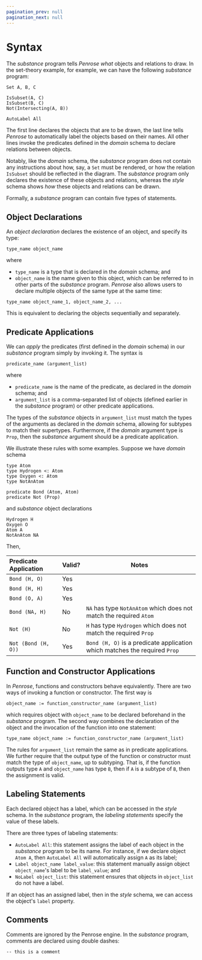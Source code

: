 ```yaml
---
pagination_prev: null
pagination_next: null
---
```


# Syntax

The _substance_ program tells _Penrose_ _what_ objects and relations to draw. In the set-theory example, for example, we can have the following _substance_ program:

```
Set A, B, C

IsSubset(A, C)
IsSubset(B, C)
Not(Intersecting(A, B))

AutoLabel All
```

The first line declares the objects that are to be drawn, the last line tells _Penrose_ to automatically label the objects based on their names. All other lines invoke the predicates defined in the _domain_ schema to declare relations between objects.

Notably, like the _domain_ schema, the _substance_ program does not contain any instructions about how, say, a `Set` must be rendered, or how the relation `IsSubset` should be reflected in the diagram. The _substance_ program only declares the existence of these objects and relations, whereas the _style_ schema shows _how_ these objects and relations can be drawn.

Formally, a _substance_ program can contain five types of statements.

## Object Declarations

An _object declaration_ declares the existence of an object, and specify its type:

```
type_name object_name
```

where

- `type_name` is a type that is declared in the _domain_ schema; and
- `object_name` is the name given to this object, which can be referred to in other parts of the _substance_ program. _Penrose_ also allows users to declare multiple objects of the same type at the same time:

```
type_name object_name_1, object_name_2, ...
```

This is equivalent to declaring the objects sequentially and separately.

## Predicate Applications

We can _apply_ the predicates (first defined in the _domain_ schema) in our _substance_ program simply by invoking it. The syntax is

```
predicate_name (argument_list)
```

where

- `predicate_name` is the name of the predicate, as declared in the _domain_ schema; and
- `argument_list` is a comma-separated list of objects (defined earlier in the _substance_ program) or other predicate applications.

The types of the _substance_ objects in `argument_list` must match the types of the arguments as declared in the _domain_ schema, allowing for subtypes to match their supertypes. Furthermore, if the _domain_ argument type is `Prop`, then the _substance_ argument should be a predicate application.

We illustrate these rules with some examples. Suppose we have _domain_ schema

```
type Atom
type Hydrogen <: Atom
type Oxygen <: Atom
type NotAnAtom

predicate Bond (Atom, Atom)
predicate Not (Prop)
```

and _substance_ object declarations

```
Hydrogen H
Oxygen O
Atom A
NotAnAtom NA
```

Then,

| Predicate Application | Valid? | Notes                                                                      |
| :-------------------- | :----- | -------------------------------------------------------------------------- |
| `Bond (H, O)`         | Yes    |
| `Bond (H, H)`         | Yes    |
| `Bond (O, A)`         | Yes    |
| `Bond (NA, H)`        | No     | `NA` has type `NotAnAtom` which does not match the required `Atom`         |
| `Not (H)`             | No     | `H` has type `Hydrogen` which does not match the required `Prop`           |
| `Not (Bond (H, O))`   | Yes    | `Bond (H, O)` is a predicate application which matches the required `Prop` |

## Function and Constructor Applications

In _Penrose_, functions and constructors behave equivalently. There are two ways of invoking a function or constructor. The first way is

```
object_name := function_constructor_name (argument_list)
```

which requires object with `object_name` to be declared beforehand in the _substance_ program. The second way combines the declaration of the object and the invocation of the function into one statement:

```
type_name object_name := function_constructor_name (argument_list)
```

The rules for `argument_list` remain the same as in predicate applications. We further require that the output type of the function or constructor must match the type of `object_name`, up to subtyping. That is, if the function outputs type `A` and `object_name` has type `B`, then if `A` is a subtype of `B`, then the assignment is valid.

## Labeling Statements

Each declared object has a label, which can be accessed in the _style_ schema. In the _substance_ program, the _labeling statements_ specify the value of these labels.

There are three types of labeling statements:

- `AutoLabel All`: this statement assigns the label of each object in the _substance_ program to be its name. For instance, if we declare object `Atom A`, then `AutoLabel All` will automatically assign `A` as its label;
- `Label object_name label_value`: this statement manually assign object `object_name`'s label to be `label_value`; and
- `NoLabel object_list`: this statement ensures that objects in `object_list` do not have a label.

If an object has an assigned label, then in the _style_ schema, we can access the object's `label` property.

## Comments

Comments are ignored by the Penrose engine. In the _substance_ program, comments are declared using double dashes:

```
-- this is a comment
```
